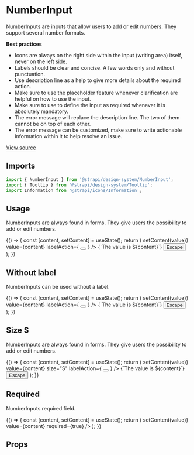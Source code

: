 <!--- NumberInput.stories.mdx --->


<Meta title="Design System/Components/NumberInput" component={NumberInput} />

# NumberInput

NumberInputs are inputs that allow users to add or edit numbers. They support several number formats.

**Best practices**

- Icons are always on the right side within the input (writing area) itself, never on the left side.
- Labels should be clear and concise. A few words only and without punctuation.
- Use description line as a help to give more details about the required action.
- Make sure to use the placeholder feature whenever clarification are helpful on how to use the input.
- Make sure to use to define the input as required whenever it is absolutely mandatory.
- The error message will replace the description line. The two of them cannot be on top of each other.
- The error message can be customized, make sure to write actionable information within it to help resolve an issue.

[View source](https://github.com/strapi/design-system/tree/develop/packages/strapi-design-system/src/NumberInput)

## Imports

```js
import { NumberInput } from '@strapi/design-system/NumberInput';
import { Tooltip } from '@strapi/design-system/Tooltip';
import Information from '@strapi/icons/Information';
```

## Usage

NumberInputs are always found in forms. They give users the possibility to add or edit numbers.

<Canvas>
  <Story name="base">
    {() => {
      const [content, setContent] = useState();
      return (
        <Box padding={10}>
          <NumberInput
            placeholder="This is a content placeholder"
            label="Content"
            name="content"
            hint="Description line"
            error={undefined}
            onValueChange={(value) => setContent(value)}
            value={content}
            labelAction={
              <Tooltip description="Content of the tooltip">
                <button
                  aria-label="Information about the email"
                  style={{ border: 'none', padding: 0, background: 'transparent' }}
                >
                  <Information aria-hidden={true} />
                </button>
              </Tooltip>
            }
          />
          <Box as="p" padding={4} background="neutral100">
            {`The value is ${content}`}
          </Box>
          <button>Escape</button>
        </Box>
      );
    }}
  </Story>
</Canvas>

## Without label

NumberInputs can be used without a label.

<Canvas>
  <Story name="withoutLabel">
    {() => {
      const [content, setContent] = useState();
      return (
        <Box padding={10}>
          <NumberInput
            placeholder="This is a content placeholder"
            aria-label="Content"
            name="content"
            hint="Description line"
            error={undefined}
            onValueChange={(value) => setContent(value)}
            value={content}
            labelAction={
              <Tooltip description="Content of the tooltip">
                <button
                  aria-label="Information about the email"
                  style={{ border: 'none', padding: 0, background: 'transparent' }}
                >
                  <Information aria-hidden={true} />
                </button>
              </Tooltip>
            }
          />
          <Box as="p" padding={4} background="neutral100">
            {`The value is ${content}`}
          </Box>
          <button>Escape</button>
        </Box>
      );
    }}
  </Story>
</Canvas>

## Size S

NumberInputs are always found in forms. They give users the possibility to add or edit numbers.

<Canvas>
  <Story name="size S">
    {() => {
      const [content, setContent] = useState();
      return (
        <Box padding={10}>
          <NumberInput
            placeholder="This is a content placeholder"
            label="Content"
            name="content"
            hint="Description line"
            error={undefined}
            onValueChange={(value) => setContent(value)}
            value={content}
            size="S"
            labelAction={
              <Tooltip description="Content of the tooltip">
                <button
                  aria-label="Information about the email"
                  style={{ border: 'none', padding: 0, background: 'transparent' }}
                >
                  <Information aria-hidden={true} />
                </button>
              </Tooltip>
            }
          />
          <Box as="p" padding={4} background="neutral100">
            {`The value is ${content}`}
          </Box>
          <button>Escape</button>
        </Box>
      );
    }}
  </Story>
</Canvas>

## Required

NumberInputs required field.

<Canvas>
  <Story name="required">
    {() => {
      const [content, setContent] = useState();
      return (
        <Box padding={10}>
          <NumberInput
            placeholder="This is a content placeholder"
            label="Content"
            name="content"
            hint="Description line"
            error={undefined}
            onValueChange={(value) => setContent(value)}
            value={content}
            required={true}
          />
        </Box>
      );
    }}
  </Story>
</Canvas>

## Props

<ArgsTable of={NumberInput} />
